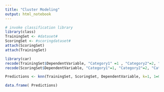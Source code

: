 ```yaml
---
title: "Cluster Modeling"
output: html_notebook
---
```




```r
# invoke classification library
library(class)
TrainingSet <- #dataset# 
ScoringSet <- #scoringdataset# 
attach(ScoringSet)
attach(TrainingSet)
```

```r
library(car)
recode(TrainingSet$DependentVariable, "Category1" =1 , "Category2"=2, "Category3"=3)
recode(ScoringSet$DependentVariable, "Category1"=1, "Category2"=2, "Category3"=3)
```

```r
Predictions <- knn(TrainingSet, ScoringSet, DependentVariable, k=1, 1=0, prob = FALSE, use.all = TRUE)
```

```r
data.frame( Predictions)
```